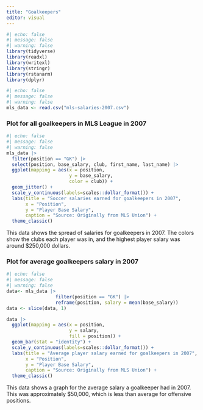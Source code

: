 ```yaml
---
title: "Goalkeepers"
editor: visual
---
```


```r
#| echo: false
#| message: false
#| warning: false
library(tidyverse)
library(readxl)
library(writexl)
library(stringr)
library(rstanarm)
library(dplyr)
```

```r
#| echo: false
#| message: false
#| warning: false
mls_data <- read.csv("mls-salaries-2007.csv")

```
### Plot for all goalkeepers in MLS League in 2007
```r
#| echo: false
#| message: false
#| warning: false
mls_data |> 
  filter(position == "GK") |> 
  select(position, base_salary, club, first_name, last_name) |> 
  ggplot(mapping = aes(x = position, 
                       y = base_salary, 
                       color = club)) + 
  geom_jitter() + 
  scale_y_continuous(labels=scales::dollar_format()) + 
  labs(title = "Soccer salaries earned for goalkeepers in 2007", 
       x = "Position", 
       y = "Player Base Salary", 
       caption = "Source: Originally from MLS Union") + 
  theme_classic()
```
This data shows the spread of salaries for goalkeepers in 2007. The colors show the clubs each player was in, and the highest player salary was around $250,000 dollars. 


### Plot for average goalkeepers salary in 2007
```r
#| echo: false
#| message: false
#| warning: false
data<- mls_data |> 
                  filter(position == "GK") |> 
                  reframe(position, salary = mean(base_salary))
data <- slice(data, 1)

data |> 
  ggplot(mapping = aes(x = position, 
                       y = salary, 
                       fill = position)) + 
  geom_bar(stat = "identity") + 
  scale_y_continuous(labels=scales::dollar_format()) + 
  labs(title = "Average player salary earned for goalkeepers in 2007", 
       x = "Position", 
       y = "Player Base Salary", 
       caption = "Source: Originally from MLS Union") +
  theme_classic()


```
This data shows a graph for the average salary a goalkeeper had in 2007. This was approximately $50,000, which is less than average for offensive positions.

